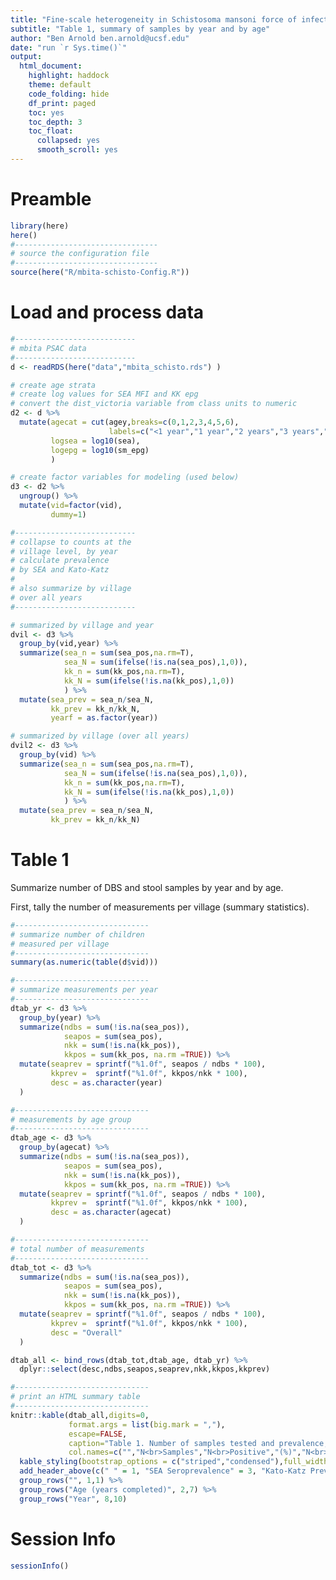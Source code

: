 ```yaml
---
title: "Fine-scale heterogeneity in Schistosoma mansoni force of infection measured through antibody response"
subtitle: "Table 1, summary of samples by year and by age"
author: "Ben Arnold ben.arnold@ucsf.edu"
date: "run `r Sys.time()`"
output: 
  html_document:
    highlight: haddock
    theme: default
    code_folding: hide
    df_print: paged
    toc: yes
    toc_depth: 3
    toc_float:
      collapsed: yes
      smooth_scroll: yes
---
```



# Preamble
```r
library(here)
here()
#--------------------------------
# source the configuration file
#--------------------------------
source(here("R/mbita-schisto-Config.R"))
```


# Load and process data
```r


#---------------------------
# mbita PSAC data
#---------------------------
d <- readRDS(here("data","mbita_schisto.rds") )

# create age strata
# create log values for SEA MFI and KK epg
# convert the dist_victoria variable from class units to numeric
d2 <- d %>%
  mutate(agecat = cut(agey,breaks=c(0,1,2,3,4,5,6),
                      labels=c("<1 year","1 year","2 years","3 years","4 years","5 years")),
         logsea = log10(sea),
         logepg = log10(sm_epg)         
         )

# create factor variables for modeling (used below)
d3 <- d2 %>% 
  ungroup() %>%
  mutate(vid=factor(vid),
         dummy=1)

#---------------------------
# collapse to counts at the
# village level, by year
# calculate prevalence
# by SEA and Kato-Katz
#
# also summarize by village
# over all years
#---------------------------

# summarized by village and year
dvil <- d3 %>%
  group_by(vid,year) %>%
  summarize(sea_n = sum(sea_pos,na.rm=T),
            sea_N = sum(ifelse(!is.na(sea_pos),1,0)),
            kk_n = sum(kk_pos,na.rm=T),
            kk_N = sum(ifelse(!is.na(kk_pos),1,0))
            ) %>%
  mutate(sea_prev = sea_n/sea_N,
         kk_prev = kk_n/kk_N,
         yearf = as.factor(year))

# summarized by village (over all years)
dvil2 <- d3 %>%
  group_by(vid) %>%
  summarize(sea_n = sum(sea_pos,na.rm=T),
            sea_N = sum(ifelse(!is.na(sea_pos),1,0)),
            kk_n = sum(kk_pos,na.rm=T),
            kk_N = sum(ifelse(!is.na(kk_pos),1,0))
            ) %>%
  mutate(sea_prev = sea_n/sea_N,
         kk_prev = kk_n/kk_N)

```

# Table 1

Summarize number of DBS and stool samples by year and by age.

First, tally the number of measurements per village (summary statistics).

```r
#------------------------------
# summarize number of children 
# measured per village
#------------------------------
summary(as.numeric(table(d$vid)))

#------------------------------
# summarize measurements per year
#------------------------------
dtab_yr <- d3 %>%
  group_by(year) %>%
  summarize(ndbs = sum(!is.na(sea_pos)),
            seapos = sum(sea_pos),
            nkk = sum(!is.na(kk_pos)),
            kkpos = sum(kk_pos, na.rm =TRUE)) %>%
  mutate(seaprev = sprintf("%1.0f", seapos / ndbs * 100),
         kkprev =  sprintf("%1.0f", kkpos/nkk * 100),
         desc = as.character(year)
  ) 

#------------------------------
# measurements by age group
#------------------------------
dtab_age <- d3 %>%
  group_by(agecat) %>%
  summarize(ndbs = sum(!is.na(sea_pos)),
            seapos = sum(sea_pos),
            nkk = sum(!is.na(kk_pos)),
            kkpos = sum(kk_pos, na.rm =TRUE)) %>%
  mutate(seaprev = sprintf("%1.0f", seapos / ndbs * 100),
         kkprev =  sprintf("%1.0f", kkpos/nkk * 100),
         desc = as.character(agecat)
  ) 

#------------------------------
# total number of measurements
#------------------------------
dtab_tot <- d3 %>%
  summarize(ndbs = sum(!is.na(sea_pos)),
            seapos = sum(sea_pos),
            nkk = sum(!is.na(kk_pos)),
            kkpos = sum(kk_pos, na.rm =TRUE)) %>%
  mutate(seaprev = sprintf("%1.0f", seapos / ndbs * 100),
         kkprev =  sprintf("%1.0f", kkpos/nkk * 100),
         desc = "Overall"
  ) 

dtab_all <- bind_rows(dtab_tot,dtab_age, dtab_yr) %>%
  dplyr::select(desc,ndbs,seapos,seaprev,nkk,kkpos,kkprev)
```


```r
#------------------------------
# print an HTML summary table
#------------------------------
knitr::kable(dtab_all,digits=0,
             format.args = list(big.mark = ","),
             escape=FALSE,
             caption="Table 1. Number of samples tested and prevalence, stratified by age and by year.",
             col.names=c("","N<br>Samples","N<br>Positive","(%)","N<br>Samples","N<br>Positive","(%)")) %>%
  kable_styling(bootstrap_options = c("striped","condensed"),full_width = TRUE) %>%
  add_header_above(c(" " = 1, "SEA Seroprevalence" = 3, "Kato-Katz Prevalence" = 3)) %>%
  group_rows("", 1,1) %>%
  group_rows("Age (years completed)", 2,7) %>%
  group_rows("Year", 8,10)

```



# Session Info
```r
sessionInfo()
```
